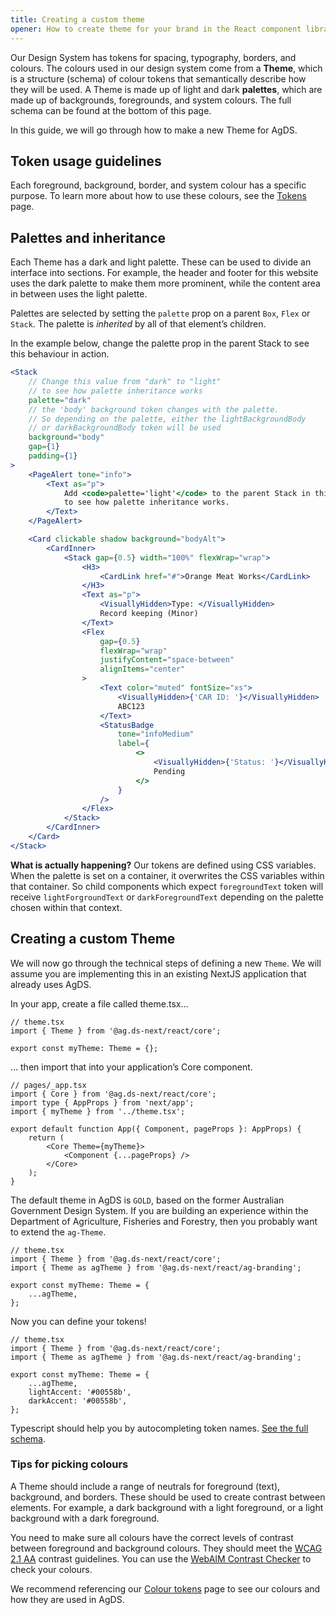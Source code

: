 ```yaml
---
title: Creating a custom theme
opener: How to create theme for your brand in the React component library.
---
```


Our Design System has tokens for spacing, typography, borders, and colours. The colours used in our design system come from a **Theme**, which is a structure (schema) of colour tokens that semantically describe how they will be used. A Theme is made up of light and dark **palettes**, which are made up of backgrounds, foregrounds, and system colours. The full schema can be found at the bottom of this page.

In this guide, we will go through how to make a new Theme for AgDS.

## Token usage guidelines

Each foreground, background, border, and system colour has a specific purpose. To learn more about how to use these colours, see the [Tokens](/foundations/tokens) page.

## Palettes and inheritance

Each Theme has a dark and light palette. These can be used to divide an interface into sections. For example, the header and footer for this website uses the dark palette to make them more prominent, while the content area in between uses the light palette.

Palettes are selected by setting the `palette` prop on a parent `Box`, `Flex` or `Stack`. The palette is _inherited_ by all of that element’s children.

In the example below, change the palette prop in the parent Stack to see this behaviour in action.

```jsx live
<Stack
	// Change this value from "dark" to "light"
	// to see how palette inheritance works
	palette="dark"
	// the 'body' background token changes with the palette.
	// So depending on the palette, either the lightBackgroundBody
	// or darkBackgroundBody token will be used
	background="body"
	gap={1}
	padding={1}
>
	<PageAlert tone="info">
		<Text as="p">
			Add <code>palette='light'</code> to the parent Stack in this code example,
			to see how palette inheritance works.
		</Text>
	</PageAlert>

	<Card clickable shadow background="bodyAlt">
		<CardInner>
			<Stack gap={0.5} width="100%" flexWrap="wrap">
				<H3>
					<CardLink href="#">Orange Meat Works</CardLink>
				</H3>
				<Text as="p">
					<VisuallyHidden>Type: </VisuallyHidden>
					Record keeping (Minor)
				</Text>
				<Flex
					gap={0.5}
					flexWrap="wrap"
					justifyContent="space-between"
					alignItems="center"
				>
					<Text color="muted" fontSize="xs">
						<VisuallyHidden>{'CAR ID: '}</VisuallyHidden>
						ABC123
					</Text>
					<StatusBadge
						tone="infoMedium"
						label={
							<>
								<VisuallyHidden>{'Status: '}</VisuallyHidden>
								Pending
							</>
						}
					/>
				</Flex>
			</Stack>
		</CardInner>
	</Card>
</Stack>
```

**What is actually happening?** Our tokens are defined using CSS variables. When the palette is set on a container, it overwrites the CSS variables within that container. So child components which expect `foregroundText` token will receive `lightForgroundText` or `darkForegroundText` depending on the palette chosen within that context.

## Creating a custom Theme

We will now go through the technical steps of defining a new `Theme`. We will assume you are implementing this in an existing NextJS application that already uses AgDS.

In your app, create a file called theme.tsx…

```tsx
// theme.tsx
import { Theme } from '@ag.ds-next/react/core';

export const myTheme: Theme = {};
```

… then import that into your application’s Core component.

```tsx
// pages/_app.tsx
import { Core } from '@ag.ds-next/react/core';
import type { AppProps } from 'next/app';
import { myTheme } from '../theme.tsx';

export default function App({ Component, pageProps }: AppProps) {
	return (
		<Core Theme={myTheme}>
			<Component {...pageProps} />
		</Core>
	);
}
```

The default theme in AgDS is `GOLD`, based on the former Australian Government Design System. If you are building an experience within the Department of Agriculture, Fisheries and Forestry, then you probably want to extend the `ag-Theme`.

```tsx
// theme.tsx
import { Theme } from '@ag.ds-next/react/core';
import { Theme as agTheme } from '@ag.ds-next/react/ag-branding';

export const myTheme: Theme = {
	...agTheme,
};
```

Now you can define your tokens!

```tsx
// theme.tsx
import { Theme } from '@ag.ds-next/react/core';
import { Theme as agTheme } from '@ag.ds-next/react/ag-branding';

export const myTheme: Theme = {
	...agTheme,
	lightAccent: '#00558b',
	darkAccent: '#00558b',
};
```

Typescript should help you by autocompleting token names. [See the full schema](https://github.com/agriculturegovau/agds-next/blob/main/packages/react/src/core/goldTheme.ts).

### Tips for picking colours

A Theme should include a range of neutrals for foreground (text), background, and borders. These should be used to create contrast between elements. For example, a dark background with a light foreground, or a light background with a dark foreground.

You need to make sure all colours have the correct levels of contrast between foreground and background colours. They should meet the [WCAG 2.1 AA](https://www.w3.org/TR/WCAG21/) contrast guidelines. You can use the [WebAIM Contrast Checker](https://webaim.org/resources/contrastchecker/) to check your colours.

We recommend referencing our [Colour tokens](/foundations/tokens/colour) page to see our colours and how they are used in AgDS.
